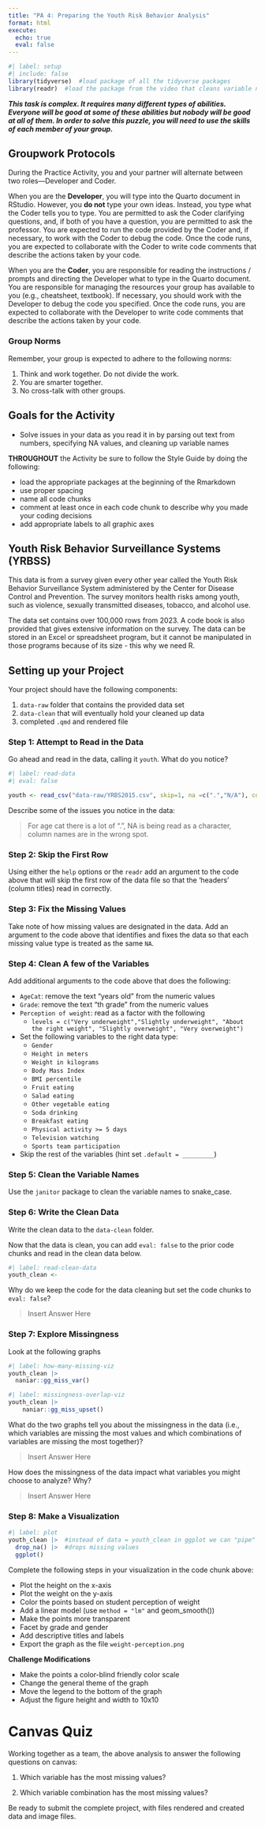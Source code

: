 ```yaml
---
title: "PA 4: Preparing the Youth Risk Behavior Analysis"
format: html
execute: 
  echo: true
  eval: false
---
```


```r
#| label: setup
#| include: false
library(tidyverse)  #load package of all the tidyverse packages
library(readr)  #load the package from the video that cleans variable names
```

<!-- United States Department of Health and Human Services. Centers for Disease Control and Prevention. CDC Youth Risk Behavior Surveillance System (YRBSS) National Datasets, 1991-2021: YRBS_2021_national.csv. Ann Arbor, MI: Inter-university Consortium for Political and Social Research [distributor], 2025-02-04. https://doi.org/10.3886/E217921V1-168641 -->

***This task is complex. It requires many different types of abilities. Everyone will be good at some of these abilities but nobody will be good at all of them. In order to solve this puzzle, you will need to use the skills of each member of your group.***

## Groupwork Protocols

During the Practice Activity, you and your partner will alternate between two roles---Developer and Coder.

When you are the **Developer**, you will type into the Quarto document in RStudio. However, you **do not** type your own ideas. Instead, you type what the Coder tells you to type. You are permitted to ask the Coder clarifying questions, and, if both of you have a question, you are permitted to ask the professor. You are expected to run the code provided by the Coder and, if necessary, to work with the Coder to debug the code. Once the code runs, you are expected to collaborate with the Coder to write code comments that describe the actions taken by your code.

When you are the **Coder**, you are responsible for reading the instructions / prompts and directing the Developer what to type in the Quarto document. You are responsible for managing the resources your group has available to you (e.g., cheatsheet, textbook). If necessary, you should work with the Developer to debug the code you specified. Once the code runs, you are expected to collaborate with the Developer to write code comments that describe the actions taken by your code.

### Group Norms

Remember, your group is expected to adhere to the following norms:

1.  Think and work together. Do not divide the work.
2.  You are smarter together.
3.  No cross-talk with other groups.

## Goals for the Activity

-   Solve issues in your data as you read it in by parsing out text from numbers, specifying NA values, and cleaning up variable names

**THROUGHOUT** the Activity be sure to follow the Style Guide by doing the following:

-   load the appropriate packages at the beginning of the Rmarkdown\
-   use proper spacing\
-   name all code chunks\
-   comment at least once in each code chunk to describe why you made your coding decisions\
-   add appropriate labels to all graphic axes

## Youth Risk Behavior Surveillance Systems (YRBSS)

This data is from a survey given every other year called the Youth Risk Behavior Surveillance System administered by the Center for Disease Control and Prevention. The survey monitors health risks among youth, such as violence, sexually transmitted diseases, tobacco, and alcohol use.

The data set contains over 100,000 rows from 2023. A code book is also provided that gives extensive information on the survey. The data can be stored in an Excel or spreadsheet program, but it cannot be manipulated in those programs because of its size - this why we need R.

<!-- The partner who most recently watched an Avengers movies is the  -->

<!-- Developer (typing and listening to instructions from the Coder! -->

## Setting up your Project

Your project should have the following components:

1.  `data-raw` folder that contains the provided data set\
2.  `data-clean` that will eventually hold your cleaned up data\
3.  completed `.qmd` and rendered file

### Step 1: Attempt to Read in the Data

Go ahead and read in the data, calling it `youth`. What do you notice?

```r
#| label: read-data
#| eval: false

youth <- read_csv("data-raw/YRBS2015.csv", skip=1, na =c(".","N/A"), col_types = list(AgeCat = "n", Grade = "n", `Perception of weight` = col_factor(levels = c("Very underweight","Slightly underweight", "About the right weight", "Slightly overweight", "Very overweight")), Gender = "c", `Height in meters` = "d", `Weight in kilograms` = "d", `Body Mass Index` = "d", `BMI percentile` = "n", `Fruit eating` = "c", `Salad eating` = "c", `Other vegetable eating` = "c", `Soda drinking` = "c", `Breakfast eating` = "n", `Physical activity >= 5 days` = "n", `Television watching` = "c", `Sports team participation` = "n", .default = "?"))
```

Describe some of the issues you notice in the data:

> For age cat there is a lot of ".", NA is being read as a character, column names are in the wrong spot.

### Step 2: Skip the First Row

Using either the `help` options or the `readr` add an argument to the code above that will skip the first row of the data file so that the 'headers' (column titles) read in correctly.

### Step 3: Fix the Missing Values

Take note of how missing values are designated in the data. Add an argument to the code above that identifies and fixes the data so that each missing value type is treated as the same `NA`.


<!-- Change roles (Developer becomes Coder)! -->

### Step 4: Clean A few of the Variables

Add additional arguments to the code above that does the following:

-   `AgeCat`: remove the text "years old" from the numeric values\
-   `Grade`: remove the text "th grade" from the numeric values\
-   `Perception of weight`: read as a factor with the following
    -   `levels = c("Very underweight","Slightly underweight", "About the right weight", "Slightly overweight", "Very overweight")`
-   Set the following variables to the right data type:
    -   `Gender`\
    -   `Height in meters`\
    -   `Weight in kilograms`\
    -   `Body Mass Index`
    -   `BMI percentile`\
    -   `Fruit eating`\
    -   `Salad eating`
    -   `Other vegetable eating`
    -   `Soda drinking`
    -   `Breakfast eating`
    -   `Physical activity >= 5 days`
    -   `Television watching`
    -   `Sports team participation`\
-   Skip the rest of the variables (hint set `.default = _________`)

<!-- Change roles (Developer becomes Coder)! -->

### Step 5: Clean the Variable Names

Use the `janitor` package to clean the variable names to snake_case.

### Step 6: Write the Clean Data

Write the clean data to the `data-clean` folder.

Now that the data is clean, you can add `eval: false` to the prior code chunks and read in the clean data below.

```r
#| label: read-clean-data
youth_clean <- 
```

Why do we keep the code for the data cleaning but set the code chunks to `eval: false`?

> Insert Answer Here

<!-- Change roles (Developer becomes Coder)! -->

### Step 7: Explore Missingness

Look at the following graphs

```r
#| label: how-many-missing-viz
youth_clean |> 
  naniar::gg_miss_var()
```

```r
#| label: missingness-overlap-viz
youth_clean |> 
    naniar::gg_miss_upset()
```

What do the two graphs tell you about the missingness in the data (i.e., which variables are missing the most values and which combinations of variables are missing the most together)?

> Insert Answer Here

How does the missingness of the data impact what variables you might choose to analyze? Why?

> Insert Answer Here

<!-- Change roles (Developer becomes Coder)! -->

### Step 8: Make a Visualization

```r
#| label: plot  
youth_clean |>  #instead of data = youth_clean in ggplot we can "pipe" our data  
  drop_na() |>  #drops missing values
  ggplot()
```

Complete the following steps in your visualization in the code chunk above:

-   Plot the height on the x-axis\
-   Plot the weight on the y-axis\
-   Color the points based on student perception of weight\
-   Add a linear model (use `method = "lm"` and geom_smooth())
-   Make the points more transparent\
-   Facet by grade and gender\
-   Add descriptive titles and labels\
-   Export the graph as the file `weight-perception.png`

<!-- Change roles (Developer becomes Coder)! -->

**Challenge Modifications**

-   Make the points a color-blind friendly color scale\
-   Change the general theme of the graph\
-   Move the legend to the bottom of the graph\
-   Adjust the figure height and width to 10x10

# Canvas Quiz

Working together as a team, the above analysis to answer the following questions on canvas:

1.  Which variable has the most missing values?

2.  Which variable combination has the most missing values?

Be ready to submit the complete project, with files rendered and created data and image files.
